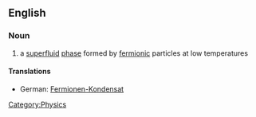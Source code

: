 ==English==
{{wikipedia}}

===Noun===
{{en-noun}}
# {{physics}} a [[superfluid]] [[phase]] formed by [[fermionic]] particles at low temperatures

====Translations====
*German: [[Fermionen-Kondensat]] {{n}}

[[Category:Physics]]